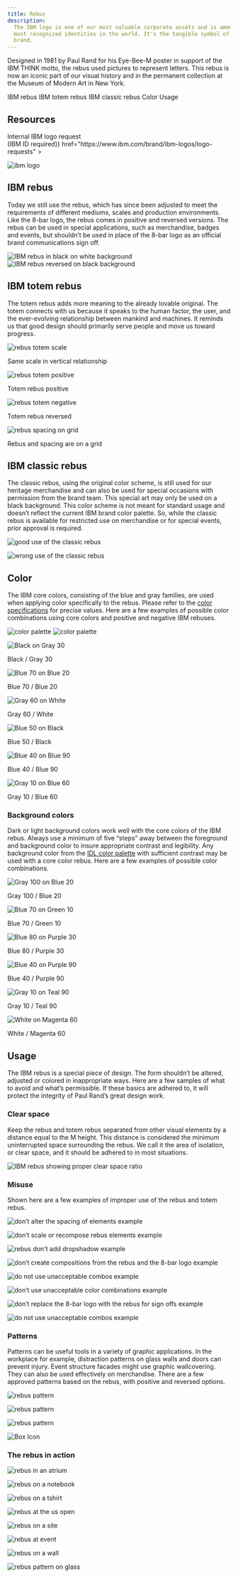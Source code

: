 ```yaml
---
title: Rebus
description:
  The IBM logo is one of our most valuable corporate assets and is among the
  most recognized identities in the world. It's the tangible symbol of our
  brand.
---
```


<PageDescription>

Designed in 1981 by Paul Rand for his Eye-Bee-M poster in support of the IBM
THINK motto, the rebus used pictures to represent letters. This rebus is now an
iconic part of our visual history and in the permanent collection at the Museum
of Modern Art in New York.

</PageDescription>

<AnchorLinks>
  <AnchorLink>IBM rebus</AnchorLink>
  <AnchorLink>IBM totem rebus</AnchorLink>
  <AnchorLink>IBM classic rebus</AnchorLink>
  <AnchorLink>Color</AnchorLink>
  <AnchorLink>Usage</AnchorLink>
</AnchorLinks>

## Resources

<Row className="resource-card-group">
<Column colMd={4} colLg={4} noGutterSm>
    <ResourceCard
      subTitle={<>Internal IBM logo request<br />(IBM ID required)</>}
      href="https://www.ibm.com/brand/ibm-logos/logo-requests"
      >

![ibm logo](../../images/resource-cards/ibm.svg)

  </ResourceCard>
</Column>
</Row>

## IBM rebus

Today we still use the rebus, which has since been adjusted to meet the
requirements of different mediums, scales and production environments. Like the
8-bar logo, the rebus comes in positive and reversed versions. The rebus can be
used in special applications, such as merchandise, badges and events, but
shouldn’t be used in place of the 8-bar logo as an official brand communications
sign off.

![IBM rebus in black on white background](/images/rebus-light.svg)
![IBM rebus reversed on black background](/images/rebus-dark.svg)

## IBM totem rebus

The totem rebus adds more meaning to the already lovable original. The totem
connects with us because it speaks to the human factor, the user, and the
ever-evolving relationship between mankind and machines. It reminds us that good
design should primarily serve people and move us toward progress.

<Row className="mock-gallery">
<Column colMd={4} colLg={6}>

![rebus totem scale](/images/rebus-totem-scale.svg)

<Caption>Same scale in vertical relationship</Caption>

</Column>
<Column colMd={4} colLg={6}>

![rebus totem positive](/images/rebus-totem-positive.svg)

<Caption>Totem rebus positive</Caption>

</Column>
</Row>

<Row className="mock-gallery">
<Column colMd={4} colLg={6}>

![rebus totem negative](/images/rebus-totem-negative.svg)

<Caption>Totem rebus reversed</Caption>

</Column>
<Column colMd={4} colLg={6}>

![rebus spacing on grid](/images/rebus-spacing-grid.svg)

<Caption>Rebus and spacing are on a grid</Caption>

</Column>
</Row>

## IBM classic rebus

The classic rebus, using the original color scheme, is still used for our
heritage merchandise and can also be used for special occasions with permission
from the brand team. This special art may only be used on a black background.
This color scheme is not meant for standard usage and doesn’t reflect the
current IBM brand color palette. So, while the classic rebus is available for
restricted use on merchandise or for special events, prior approval is required.

<DoDontRow>
<DoDont type="do" caption="Always use the classic rebus on a black background." >

![good use of the classic rebus](images/rebusclassic1.svg)

</DoDont>
<DoDont type="dont" caption="Never use the classic rebus on light backgrounds.">

![wrong use of the classic rebus](images/rebusclassic2.svg)

</DoDont>
</DoDontRow>

## Color

The IBM core colors, consisting of the blue and gray families, are used when
applying color specifically to the rebus. Please refer to the
[color specifications](/color#specifications) for precise values. Here are a few
examples of possible color combinations using core colors and positive and
negative IBM rebuses.

<ArtDirection>

![color palette](/images/core_color_palette_mobile.png)
![color palette](/images/core_color_palette.png)

</ArtDirection>

<Title>Positive rebus</Title>

<Row className="mock-gallery">
<Column colMd={4} colLg={4}>

![Black on Gray 30](/images/rebus_black_on_gray30.svg)

<Caption>Black / Gray 30</Caption>

</Column>
<Column colMd={4} colLg={4}>

![Blue 70 on Blue 20](/images/rebus_blue70_on_blue20.svg)

<Caption>Blue 70 / Blue 20</Caption>

</Column>
<Column colMd={4} colLg={4}>

![Gray 60 on White](/images/rebus_gray60_on_white.svg)

<Caption>Gray 60 / White</Caption>

</Column>
</Row>

<Title>Reversed rebus</Title>

<Row className="mock-gallery">
<Column colMd={4} colLg={4}>

![Blue 50 on Black](/images/rebus_blue50_on_black.svg)

<Caption>Blue 50 / Black</Caption>

</Column>
<Column colMd={4} colLg={4}>

![Blue 40 on Blue 90 ](/images/rebus_blue40_on_blue90.svg)

<Caption>Blue 40 / Blue 90 </Caption>

</Column>
<Column colMd={4} colLg={4}>

![Gray 10 on Blue 60 ](/images/rebus_gray10_on_blue60.svg)

<Caption>Gray 10 / Blue 60 </Caption>

</Column>
</Row>

### Background colors

Dark or light background colors work well with the core colors of the IBM rebus.
Always use a minimum of five “steps” away between the foreground and background
color to insure appropriate contrast and legibility. Any background color from
the [IDL color palette](/color#the-palette) with sufficient contrast may be used
with a core color rebus. Here are a few examples of possible color combinations.

<Title>Positive rebus</Title>

<Row className="mock-gallery">
<Column colMd={4} colLg={4}>

![Gray 100 on Blue 20](/images/rebus_gray100_on_blue20.svg)

<Caption>Gray 100 / Blue 20</Caption>

</Column>
<Column colMd={4} colLg={4}>

![Blue 70 on Green 10](/images/rebus_blue70_on_green10.svg)

<Caption>Blue 70 / Green 10</Caption>

</Column>
<Column colMd={4} colLg={4}>

![Blue 80 on Purple 30](/images/rebus_blue80_on_purple30.svg)

<Caption>Blue 80 / Purple 30</Caption>

</Column>
</Row>

<Title>Reversed rebus</Title>

<Row className="mock-gallery">
<Column colMd={4} colLg={4}>

![Blue 40 on Purple 90](/images/rebus_blue40_on_purple90.svg)

<Caption>Blue 40 / Purple 90</Caption>

</Column>
<Column colMd={4} colLg={4}>

![Gray 10 on Teal 90](/images/rebus_gray10_on_teal90.svg)

<Caption>Gray 10 / Teal 90</Caption>

</Column>
<Column colMd={4} colLg={4}>

![White on Magenta 60](/images/rebus_white_on_magenta60.svg)

<Caption>White / Magenta 60</Caption>

</Column>
</Row>

## Usage

The IBM rebus is a special piece of design. The form shouldn’t be altered,
adjusted or colored in inappropriate ways. Here are a few samples of what to
avoid and what’s permissible. If these basics are adhered to, it will protect
the integrity of Paul Rand’s great design work.

### Clear space

Keep the rebus and totem rebus separated from other visual elements by a
distance equal to the M height. This distance is considered the minimum
uninterrupted space surrounding the rebus. We call it the area of isolation, or
clear space, and it should be adhered to in most situations.

![IBM rebus showing proper clear space ratio](images/rebus_clearspace.svg)

### Misuse

Shown here are a few examples of improper use of the rebus and totem rebus.

<DoDontRow>
<DoDont type="dont" caption="Don’t alter the spacing of elements.">

![don’t alter the spacing of elements example](images/rebusdont_alterspacing.svg)

</DoDont>
<DoDont type="dont" caption="Don’t scale or recompose rebus elements.">

![don’t scale or recompose rebus elements example](images/rebus-usage-dont-recompose.svg)

</DoDont>
<DoDont type="dont" caption="Don’t stretch or compress rebus elements.">

![rebus don't add dropshadow example](images/rebus-usage-dont-stretch.svg)

</DoDont>
</DoDontRow>

<DoDontRow>
<DoDont type="dont" caption="Don’t create compositions from the rebus and the 8-bar logo.">

![don’t create compositions from the rebus and the 8-bar logo example](images/rebusdont_compositions.svg)

</DoDont>
<DoDont type="dont" caption="Don’t add drop shadows to the rebus.">

![do not use unacceptable combos example](images/rebus-usage-dont-dropshadow.svg)

</DoDont>
<DoDont type="dont" caption="Don’t use unacceptable color combinations.">

![don’t use unacceptable color combinations example](images/rebus-usage-dont-unacceptable-combos.svg)

</DoDont>
</DoDontRow>

<DoDontRow>
<DoDont type="dont" caption="Don’t replace the 8-bar logo with the rebus for sign offs, not even in marketing applications.">

![don’t replace the 8-bar logo with the rebus for sign offs example](images/rebusdont_signoff.svg)

</DoDont>
<DoDont type="dont" caption="Don’t combine the rebus with specific business units.">

![do not use unacceptable combos example](images/rebusdont_bus.svg)

</DoDont>
</DoDontRow>

### Patterns

Patterns can be useful tools in a variety of graphic applications. In the
workplace for example, distraction patterns on glass walls and doors can prevent
injury. Event structure facades might use graphic wallcovering. They can also be
used effectively on merchandise. There are a few approved patterns based on the
rebus, with positive and reversed options.

<Row className="mock-gallery">
<Column colMd={4} colLg={4}>

![rebus pattern](/images/rebus_pattern1.png)

</Column>
<Column colMd={4} colLg={4}>

![rebus pattern](/images/rebus_pattern2.png)

</Column>
<Column colMd={4} colLg={4}>

![rebus pattern](/images/rebus_pattern3.png)

</Column>
</Row>

<Row className="resource-card-group">
<Column colMd={4} colLg={4} noGutterSm>
    <ResourceCard
      subTitle="Eye-Bee-M patterns"
      href="https://ibm.box.com/s/yk2rxc455pjluo0v4f1kzwkg99hdu2w0"
      >

![Box Icon](../../images/resource-cards/box.png)

  </ResourceCard>
</Column>
</Row>

### The rebus in action

<Row className="mock-gallery">
<Column colMd={8} colLg={8}>

![rebus in an atrium](/images/rebusgallery_atrium.png)

</Column>
<Column colMd={4} colLg={4}>

![rebus on a notebook](/images/rebusgallery_notebook.png)

</Column>
</Row>
<Row className="mock-gallery">
<Column colMd={4} colLg={4}>

![rebus on a tshirt](/images/rebusgallery_tshirt.png)

</Column>
<Column colMd={8} colLg={8}>

![rebus at the us open](/images/rebusgallery_usopen.png)

</Column>
</Row>
<Row className="mock-gallery">
<Column colMd={8} colLg={8}>

![rebus on a site](/images/rebusgallery_designsite.png)

</Column>
<Column colMd={4} colLg={4}>

![rebus at event](/images/rebusgallery_event.png)

</Column>
</Row>
<Row className="mock-gallery">
<Column colMd={4} colLg={4}>

![rebus on a wall](/images/rebusgallery_interior.png)

</Column>
<Column colMd={8} colLg={8}>

![rebus pattern on glass](/images/rebusgallery_glass.png)

</Column>
</Row>
